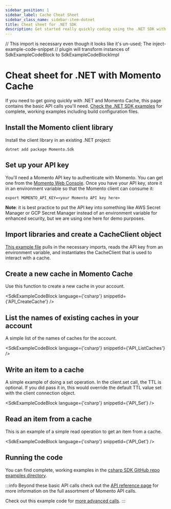 ```yaml
---
sidebar_position: 1
sidebar_label: Cache Cheat Sheet
sidebar_class_name: sidebar-item-dotnet
title: Cheat sheet for .NET SDK
description: Get started really quickly coding using the .NET SDK with Momento Cache
---
```


// This import is necessary even though it looks like it's un-used; The inject-example-code-snippet
// plugin will transform instances of SdkExampleCodeBlock to SdkExampleCodeBlockImpl

# Cheat sheet for .NET with Momento Cache

If you need to get going quickly with .NET and Momento Cache, this page contains the basic API calls you'll need. [Check the .NET SDK examples](https://github.com/momentohq/client-sdk-dotnet/blob/main/examples) for complete, working examples including build configuration files.

## Install the Momento client library

Install the client library in an existing .NET project:

```cli
dotnet add package Momento.Sdk
```

## Set up your API key

You'll need a Momento API key to authenticate with Momento.  You can get one from the [Momento Web Console](https://console.gomomento.com/caches).
Once you have your API key, store it in an environment variable so that the Momento client can consume it:

```
export MOMENTO_API_KEY=<your Momento API key here>
```

**Note**: it is best practice to put the API key into something like AWS Secret Manager or GCP Secret Manager instead of an environment variable for enhanced security, but we are using one here for demo purposes.

## Import libraries and create a CacheClient object
[This example file](https://github.com/momentohq/client-sdk-dotnet/blob/main/examples/MomentoUsage/Program.cs) pulls in the necessary imports, reads the API key from an environment variable, and instantiates the CacheClient that is used to interact with a cache.

## Create a new cache in Momento Cache
Use this function to create a new cache in your account.

<SdkExampleCodeBlock language={'csharp'} snippetId={'API_CreateCache'} />

## List the names of existing caches in your account
A simple list of the names of caches for the account.

<SdkExampleCodeBlock language={'csharp'} snippetId={'API_ListCaches'} />

## Write an item to a cache
A simple example of doing a set operation. In the client.set call, the TTL is optional. If you did pass it in, this would override the default TTL value set with the client connection object.

<SdkExampleCodeBlock language={'csharp'} snippetId={'API_Set'} />

## Read an item from a cache
This is an example of a simple read operation to get an item from a cache.

<SdkExampleCodeBlock language={'csharp'} snippetId={'API_Get'} />

## Running the code

You can find complete, working examples in the [csharp SDK GitHub repo examples directory](https://github.com/momentohq/client-sdk-dotnet/blob/main/examples).

:::info
Beyond these basic API calls check out the [API reference page](./../../api-reference/index.mdx) for more information on the full assortment of Momento API calls.

Check out this example code for [more advanced calls](https://github.com/momentohq/client-sdk-dotnet/blob/main/examples/MomentoApplication/Program.cs).
:::
